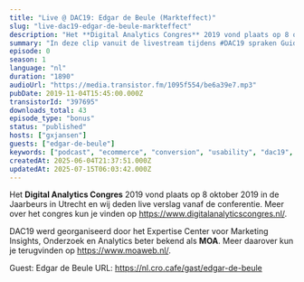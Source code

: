 ```yaml
---
title: "Live @ DAC19: Edgar de Beule (Markteffect)"
slug: "live-dac19-edgar-de-beule-markteffect"
description: "Het **Digital Analytics Congres** 2019 vond plaats op 8 oktober 2019 in de Jaarbeurs in Utrecht en wij deden live verslag vanaf de conferentie. Meer over het congres kun je vinden op https://www.digitalanalyticscongres.nl/.\n\nDAC19 werd georganiseerd door het Expertise Center voor Marketing Insights, Onderzoek en Analytics beter bekend als **MOA**. Meer daarover kun je terugvinden op https://www.moaweb.nl/.\n\nGuest: Edgar de Beule URL: https://nl.cro.cafe/gast/edgar-de-beule"
summary: "In deze clip vanuit de livestream tijdens #DAC19 spraken Guido en Bart met Edgar de Beule van Markteffect."
episode: 0
season: 1
language: "nl"
duration: "1890"
audioUrl: "https://media.transistor.fm/1095f554/be6a39e7.mp3"
pubDate: 2019-11-04T15:45:00.000Z
transistorId: "397695"
downloads_total: 43
episode_type: "bonus"
status: "published"
hosts: ["gxjansen"]
guests: ["edgar-de-beule"]
keywords: ["podcast", "ecommerce", "conversion", "usability", "dac19", "moa", "livestream"]
createdAt: 2025-06-04T21:37:51.000Z
updatedAt: 2025-07-15T06:03:42.000Z
---
```


Het **Digital Analytics Congres** 2019 vond plaats op 8 oktober 2019 in de Jaarbeurs in Utrecht en wij deden live verslag vanaf de conferentie. Meer over het congres kun je vinden op https://www.digitalanalyticscongres.nl/.

DAC19 werd georganiseerd door het Expertise Center voor Marketing Insights, Onderzoek en Analytics beter bekend als **MOA**. Meer daarover kun je terugvinden op https://www.moaweb.nl/.

Guest: Edgar de Beule URL: https://nl.cro.cafe/gast/edgar-de-beule
